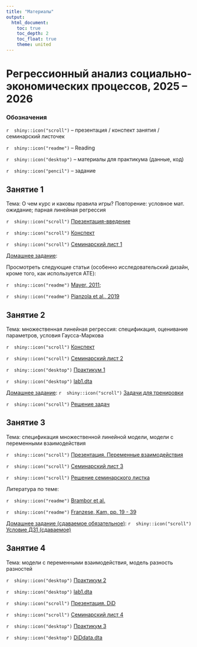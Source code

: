 ```yaml
---
title: "Материалы"
output: 
  html_document:
    toc: true
    toc_depth: 2
    toc_float: true
    theme: united
---
```

# Регрессионный анализ социально-экономических процессов, 2025 -- 2026
 
### Обозначения
 
`r  shiny::icon("scroll")` -- презентация / конспект занятия / семинарский листочек
 
`r  shiny::icon("readme")` -- Reading
 
`r  shiny::icon("desktop")` -- материалы для практикума (данные, код)
 
`r  shiny::icon("pencil")` -- задание 
 
## Занятие 1
 
Тема: О чем курс и каковы правила игры? Повторение: условное мат. ожидание; парная линейная регрессия
  
`r  shiny::icon("scroll")` <a href="css_reg_intro.pdf" title=>Презентация-введение</a> 

`r  shiny::icon("scroll")` <a href="css_reg_notes_1.pdf" title=>Конспект</a> 

`r  shiny::icon("scroll")` <a href="css_reg_seminar1_2025.pdf" title=>Семинарский лист 1</a> 

<u>Домашнее задание</u>: 
 
Просмотреть следующие статьи (особенно исследовательский дизайн, кроме того, как используется ATE): 

`r  shiny::icon("readme")` <a href="https://disk.yandex.ru/i/ri6jodHqYpQxCw" title=>Mayer, 2011</a>; 

`r  shiny::icon("readme")` <a href="https://disk.yandex.ru/i/egohYd4tpMy_gg" title=>Pianzola et al., 2019</a>
 
## Занятие 2
 
Тема: множественная линейная регрессия: спецификация, оценивание параметров, условия Гаусса-Маркова

`r  shiny::icon("scroll")` <a href="reg_notes_2_.pdf" title=>Конспект</a> 

`r  shiny::icon("scroll")` <a href="css_reg_seminar2_2025.pdf" title=>Семинарский лист 2</a> 

`r  shiny::icon("desktop")` <a href="css_reg_lab1.ipynb" title=>Практикум 1</a> 

`r  shiny::icon("desktop")` <a href="lab1.dta" title=>lab1.dta</a> 

<u>Домашнее задание</u>: `r  shiny::icon("scroll")` <a href="css_reg_hw2.pdf" title=>Задачи для тренировки</a> 

`r  shiny::icon("scroll")` <a href="css_reg_hw2_solution.pdf" title=>Решение задач</a> 

## Занятие 3 

Тема: спецификация множественной линейной модели,  модели с переменными взаимодействия 

`r  shiny::icon("scroll")` <a href="interactions.pdf" title=>Презентация. Переменные взаимодействия</a> 

`r  shiny::icon("scroll")` <a href="css_reg_seminar3.pdf" title=>Семинарский лист 3</a> 

`r  shiny::icon("scroll")` <a href="interactions_solution.pdf" title=>Решение семинарского листка</a> 

Литература по теме:
 
`r  shiny::icon("readme")` <a href="https://disk.yandex.ru/i/XhNnotShTyC8dw" title=> Brambor et al.</a>
 
`r  shiny::icon("readme")` <a href="https://disk.yandex.ru/i/ufuj_2Ks2FglpQ" title=> Franzese, Kam, pp. 19 - 39 </a>

<u>Домашнее задание (сдаваемое обязательное)</u>: `r  shiny::icon("scroll")` <a href="css_reg_hw1_submit.pdf" title=>Условие ДЗ1 (сдаваемое)</a> 

## Занятие 4 

Тема: модели с переменными взаимодействия, модель разность разностей  

`r  shiny::icon("desktop")` <a href="reg_lab2_UPD.ipynb" title=>Практикум 2</a> 

`r  shiny::icon("desktop")` <a href="lab1.dta" title=>lab1.dta</a> 

`r  shiny::icon("scroll")` <a href="DiD_lecture.pdf" title=>Презентация. DiD </a> 

`r  shiny::icon("scroll")` <a href="css_reg_seminar4.pdf" title=>Семинарский лист 4</a>

`r  shiny::icon("desktop")` <a href="reg_lab3_2025.ipynb" title=>Практикум 3</a> 

`r  shiny::icon("desktop")` <a href="DiDdata.dta" title=>DiDdata.dta</a>





 